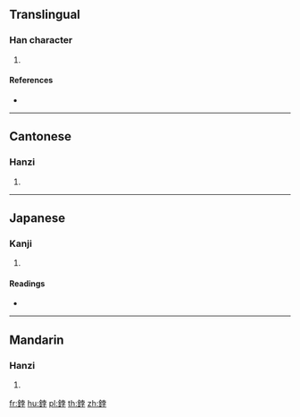 {{character info/new}}
==Translingual==

===Han character===
{{Han char|rn=167|rad=金|as=07|sn=15|four=84147|canj=CJBD}}

# {{defn|Han|sort=金07}}

====References====
* {{Han ref|kx=1307.050|dkj=40448|hdz=64204.110|uh=92CD|ud=37581|bh=E877|bd=59511}}

----

==Cantonese==

===Hanzi===
{{yue-hanzi|jyut=|y=but6}}

# {{defn|lang=yue|sort=金07}}

----

==Japanese==

===Kanji===
{{ja-kanji|grade=|rs=金07}}

# {{defn|lang=ja|sort=金07}}

====Readings====
* {{ja-readings|on=[[ほつ]] (hotsu), [[ぼち]] (bochi)|kun=[[あきこぼれる]] (akikoboreru), [[べりりゅうむ]] (beriryuumu)|nanori=}}

----

==Mandarin==

===Hanzi===
{{cmn-hanzi|pin=[[bó]] ([[bo2]]), [[juān]] ([[juan1]])|wg=po<sup>2</sup>, chüan<sup>1</sup>}}

# {{defn|lang=cmn|sort=金07}}

[[fr:鋍]]
[[hu:鋍]]
[[pl:鋍]]
[[th:鋍]]
[[zh:鋍]]